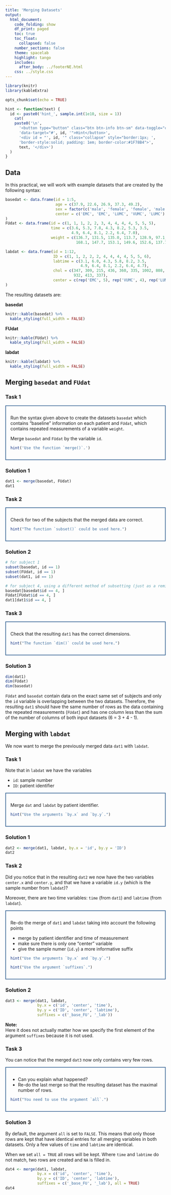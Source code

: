 ```yaml
---
title: 'Merging Datasets'
output: 
  html_document:
    code_folding: show
    df_print: paged
    toc: true
    toc_float:
      collapsed: false
    number_sections: false
    theme: spacelab
    highlight: tango
    includes:
      after_body: ../footerNE.html
    css: ../style.css
---
```


```r
library(knitr)
library(kableExtra)

opts_chunk$set(echo = TRUE)

hint <- function(text) {
  id <- paste0('hint_', sample.int(1e10, size = 1))
    cat(
    paste0('\n',
      '<button type="button" class="btn btn-info btn-sm" data-toggle="collapse" ',
      'data-target="#', id, '">Hint</button>',
      '<div id = "', id, '" class="collapse" style="border:1px; ',
      'border-style:solid; padding: 1em; border-color:#1F78B4">',
      text, '</div>')
  )
}
```

## Data

In this practical, we will work with example datasets that are
created by the following syntax:
```r
basedat <- data.frame(id = 1:5,
                      age = c(37.9, 22.6, 26.9, 37.3, 49.2),
                      sex = factor(c('male', 'female', 'female', 'male', 'male')),
                      center = c('EMC', 'EMC', 'LUMC', 'VUMC', 'LUMC')
)
FUdat <- data.frame(id = c(1, 1, 1, 2, 2, 3, 4, 4, 4, 4, 5, 5, 5),
                    time = c(3.6, 5.3, 7.8, 4.3, 8.2, 5.3, 3.5, 
                             4.9, 6.4, 8.1, 2.2, 6.4, 7.0),
                    weight = c(136.7, 131.5, 135.0, 113.7, 128.9, 97.1, 
                               168.1, 147.7, 153.1, 149.6, 152.6, 137.7, 133.1))

labdat <- data.frame(id = 1:12,
                     ID = c(1, 1, 2, 2, 2, 4, 4, 4, 4, 5, 5, 6),
                     labtime = c(3.1, 6.0, 4.3, 5.8, 8.2, 3.5, 
                                 4.9, 6.4, 8.1, 2.2, 6.4, 4.7),
                     chol = c(347, 309, 215, 436, 360, 335, 1002, 808, 615, 
                              932, 413, 337),
                     center = c(rep('EMC', 5), rep('VUMC', 4), rep('LUMC', 3))
)
```

The resulting datasets are:

**basedat**
```r
knitr::kable(basedat) %>%
  kable_styling(full_width = FALSE)
```

**FUdat**
```r
knitr::kable(FUdat) %>%
  kable_styling(full_width = FALSE)
```

**labdat**
```r
knitr::kable(labdat) %>%
  kable_styling(full_width = FALSE)
```

## Merging `basedat` and `FUdat` {.tabset .tabset-pills .tabset-fade}
### Task 1
<div style="border:2px; border-style:solid; padding: 1em; border-color:#446E9B">
Run the syntax given above to create the datasets `basedat` which contains 
"baseline" information on each patient and `FUdat`, which contains repeated
measurements of a variable `weight`.

Merge `basedat` and `FUdat` by the variable `id`.
```r
hint('Use the function `merge()`.')
```

</div>

### Solution 1
```r
dat1 <- merge(basedat, FUdat)
dat1
```

### Task 2
<div style="border:2px; border-style:solid; padding: 1em; border-color:#446E9B">
Check for two of the subjects that the merged data are correct.
```r
hint("The function `subset()` could be used here.")
```
</div>

### Solution 2
```r
# for subject 1
subset(basedat, id == 1)
subset(FUdat, id == 1)
subset(dat1, id == 1)

# for subject 4, using a different method of subsetting (just as a reminder how that worked)
basedat[basedat$id == 4, ]
FUdat[FUdat$id == 4, ]
dat1[dat1$id == 4, ]
```


### Task 3
<div style="border:2px; border-style:solid; padding: 1em; border-color:#446E9B">
Check that the resulting `dat1` has the correct dimensions.
```r
hint("The function `dim()` could be used here.")
```
</div>


### Solution 3
```r
dim(dat1)
dim(FUdat)
dim(basedat)
```
`FUdat` and `basedat` contain data on the exact same set of subjects
and only the `id` variable is overlapping between the two datasets.
Therefore, the resulting `dat1` should have the same number of rows as the data
containing the repeated measurements (`FUdat`) and has one column less than 
the sum of the number of columns of both input datasets (6 = 3 + 4 - 1).


## Merging with `labdat` {.tabset .tabset-pills .tabset-fade}
We now want to merge the previously merged data `dat1` with `labdat`.

### Task 1
Note that in `labdat` we have the variables

* `id`: sample number
* `ID`: patient identifier


<div style="border:2px; border-style:solid; padding: 1em; border-color:#446E9B">
Merge `dat` and `labdat` by patient identifier.
```r
hint("Use the arguments `by.x` and `by.y`.")
```
</div>


### Solution 1
```r
dat2 <- merge(dat1, labdat, by.x = 'id', by.y = 'ID')
dat2
```

### Task 2
Did you notice that in the resulting `dat2` we now have the two variables
`center.x` and `center.y`, and that we have a variable `id.y`
(which is the sample number from `labdat`)?

Moreover, there are two time variables: `time` (from `dat1`) and `labtime` 
(from `labdat`).

<div style="border:2px; border-style:solid; padding: 1em; border-color:#446E9B">
Re-do the merge of `dat1` and `labdat` taking into account the following points

* merge by patient identifier and time of measurement
* make sure there is only one "center" variable
* give the sample numer (`id.y`) a more informative suffix
```r
hint("Use the arguments `by.x` and `by.y`.")
```
```r
hint("Use the argument `suffixes`.")
```
</div>

### Solution 2
```r
dat3 <- merge(dat1, labdat, 
              by.x = c('id', 'center', 'time'),
              by.y = c('ID', 'center', 'labtime'),
              suffixes = c('_base_FU', '_lab'))
```

**Note:**<br>
Here it does not actually matter how we specify the first element of the argument
`suffixes` because it is not used.

### Task 3
You can notice that the merged `dat3` now only contains very few rows.

<div style="border:2px; border-style:solid; padding: 1em; border-color:#446E9B">
* Can you explain what happened?
* Re-do the last merge so that the resulting dataset has the maximal number of rows. 
```r
hint("You need to use the argument `all`.")
```

</div>

### Solution 3
By default, the argument `all` is set to `FALSE`. This means that only those 
rows are kept that have identical entries for all merging variables
in both datasets.
Only a few values of `time` and `labtime` are identical.

When we set `all = TRUE` all rows will be kept.
Where `time` and `labtime` do not match, two rows are created and `NA` is filled in.
```r
dat4 <- merge(dat1, labdat, 
              by.x = c('id', 'center', 'time'),
              by.y = c('ID', 'center', 'labtime'),
              suffixes = c('_base_FU', '_lab'), all = TRUE)
dat4
```

